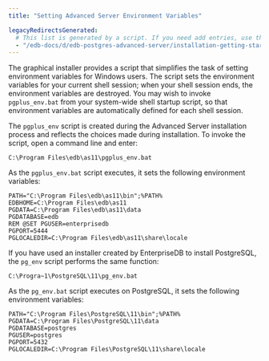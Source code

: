 ```yaml
---
title: "Setting Advanced Server Environment Variables"

legacyRedirectsGenerated:
  # This list is generated by a script. If you need add entries, use the `legacyRedirects` key.
  - "/edb-docs/d/edb-postgres-advanced-server/installation-getting-started/installation-guide-for-windows/13/setting_advanced_server_environment_variables.html"
---
```


<div id="setting_advanced_server_environment_variables" class="registered_link"></div>

The graphical installer provides a script that simplifies the task of setting environment variables for Windows users. The script sets the environment variables for your current shell session; when your shell session ends, the environment variables are destroyed. You may wish to invoke `pgplus_env.bat` from your system-wide shell startup script, so that environment variables are automatically defined for each shell session.

The `pgplus_env` script is created during the Advanced Server installation process and reflects the choices made during installation. To invoke the script, open a command line and enter:

```text
C:\Program Files\edb\as11\pgplus_env.bat
```

As the `pgplus_env.bat` script executes, it sets the following environment variables:

```text
PATH="C:\Program Files\edb\as11\bin";%PATH%
EDBHOME=C:\Program Files\edb\as11
PGDATA=C:\Program Files\edb\as11\data
PGDATABASE=edb
REM @SET PGUSER=enterprisedb
PGPORT=5444
PGLOCALEDIR=C:\Program Files\edb\as11\share\locale
```

If you have used an installer created by EnterpriseDB to install PostgreSQL, the `pg_env` script performs the same function:

```text
C:\Progra~1\PostgreSQL\11\pg_env.bat
```

As the `pg_env.bat` script executes on PostgreSQL, it sets the following environment variables:

```text
PATH="C:\Program Files\PostgreSQL\11\bin";%PATH%
PGDATA=C:\Program Files\PostgreSQL\11\data
PGDATABASE=postgres
PGUSER=postgres
PGPORT=5432
PGLOCALEDIR=C:\Program Files\PostgreSQL\11\share\locale
```
